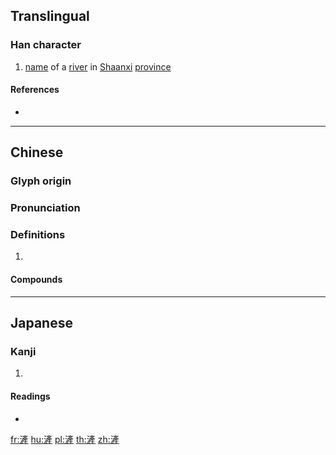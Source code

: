 {{character info/new}}
{{also|浐}}
==Translingual==

===Han character===
{{Han char|rn=85|rad=水|as=11|sn=14|four=30115|canj=EYHM,EYKM|ids=⿰氵産(G),⿰氵產(HTJK)}}

# [[name]] of a [[river]] in [[Shaanxi]] [[province]]

====References====
* {{Han ref|kx=0644.140|dkj=18095|dj=1051.230|hdz=31729.030|uh=6EFB|ud=28411|bh=E273|bd=57971}}

----

==Chinese==
{{zh-forms|s=浐}}

===Glyph origin===
{{Han etym}}

===Pronunciation===
{{zh-pron
|m=chǎn
|c=caan2
|mc=y
|oc=y
|cat=
}}

===Definitions===
{{zh-hanzi}}

# {{rfdef|zh}}

====Compounds====
{{zh-der|滻滻|滻水}}

----

==Japanese==

===Kanji===
{{ja-kanji|grade=|rs=水11}}

# {{defn|lang=ja|sort=水11}}

====Readings====
* {{ja-readings|on=[[さん]] (san), [[せん]] (sen)|kun=}}

[[fr:滻]]
[[hu:滻]]
[[pl:滻]]
[[th:滻]]
[[zh:滻]]